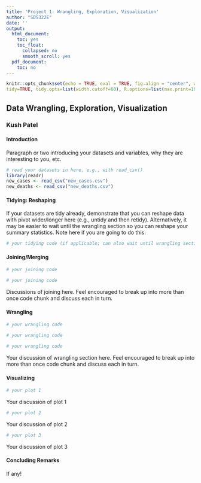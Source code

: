 ```yaml
---
title: 'Project 1: Wrangling, Exploration, Visualization'
author: "SDS322E"
date: ''
output:
  html_document:
    toc: yes
    toc_float:
      collapsed: no
      smooth_scroll: yes
  pdf_document:
    toc: no
---
```


```r
knitr::opts_chunk$set(echo = TRUE, eval = TRUE, fig.align = "center", warning = F, message = F,
tidy=TRUE, tidy.opts=list(width.cutoff=60), R.options=list(max.print=100))
```

## Data Wrangling, Exploration, Visualization

### Kush Patel

#### Introduction 

Paragraph or two introducing your datasets and variables, why they are interesting to you, etc.

```R
# read your datasets in here, e.g., with read_csv()
library(readr)
new_cases <- read_csv("new_cases.csv")
new_deaths <- read_csv("new_deaths.csv")
```

#### Tidying: Reshaping

If your datasets are tidy already, demonstrate that you can reshape data with pivot wider/longer here (e.g., untidy and then retidy). Alternatively, it may be easier to wait until the wrangling section so you can reshape your summary statistics. Note here if you are going to do this.

```R
# your tidying code (if applicable; can also wait until wrangling section)
```

    
#### Joining/Merging

```R
# your joining code

# your joining code
```

Discussions of joining here. Feel encouraged to break up into more than once code chunk and discuss each in turn.

####  Wrangling

```R
# your wrangling code

# your wrangling code

# your wrangling code
```

Your discussion of wrangling section here. Feel encouraged to break up into more than once code chunk and discuss each in turn.


#### Visualizing

```R
# your plot 1
```

Your discussion of plot 1

```R
# your plot 2
```

Your discussion of plot 2

```R
# your plot 3
```

Your discussion of plot 3

#### Concluding Remarks

If any!





